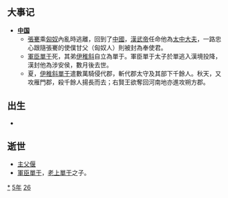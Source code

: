 {{yearTOC|-126|西汉'''[[元朔|元朔]]三年'''}}

== 大事记 ==
*'''[[中国|中国]]'''
**[[張騫|張騫]]乘[[匈奴|匈奴]]內亂時逃離，回到了[[中國|中國]]，[[漢武帝|漢武帝]]任命他為[[太中大夫|太中大夫]]，一路忠心跟隨張騫的使僕甘父（匈奴人）則被封為奉使君。
**[[軍臣單于|軍臣單于]]死，其弟[[伊稚斜单于|伊稚斜]]自立為單于。軍臣單于太子於單逃入漢境投降，漢封他為涉安侯，數月後去世。
**夏，[[伊稚斜單于|伊稚斜單于]]遣數萬騎侵代郡，斬代郡太守及其部下千餘人。秋天，又攻雁門郡，殺千餘人揚長而去；右賢王欲奪回河南地亦進攻朔方郡。

== 出生 ==
*

== 逝世 ==
{{Wikisource year mention}}
*[[主父偃|主父偃]]
*[[軍臣單于|軍臣單于]]，[[老上單于|老上單于]]之子。

[[Category:前126年|*]]
[[Category:前120年代|5年]]
[[Category:前2世纪各年|26]]